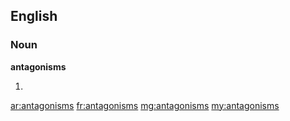 ==English==

===Noun===
'''antagonisms'''

#{{plural of|antagonism}}

[[ar:antagonisms]]
[[fr:antagonisms]]
[[mg:antagonisms]]
[[my:antagonisms]]